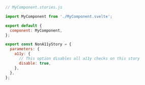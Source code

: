 ```js
// MyComponent.stories.js

import MyComponent from './MyComponent.svelte';

export default {
  component: MyComponent,
};

export const NonA11yStory = {
  parameters: {
    a11y: {
      // This option disables all a11y checks on this story
      disable: true,
    },
  },
};
```
